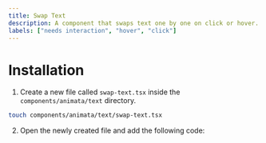 ```yaml
---
title: Swap Text
description: A component that swaps text one by one on click or hover.
labels: ["needs interaction", "hover", "click"]
---
```


<ComponentPreview name="text-swap-text--docs" />

# Installation

1. Create a new file called `swap-text.tsx` inside the `components/animata/text` directory.

```bash
touch components/animata/text/swap-text.tsx
```

2. Open the newly created file and add the following code:

```jsx file=<rootDir>/animata/text/swap-text.tsx

```
